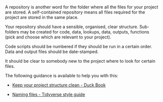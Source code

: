 <!-- Repository self-contained and well-structured -->

A repository is another word for the folder where all the files for your project are stored. A self-contained repository means all files required for the project are stored in the same place.

Your repository should have a sensible, organised, clear structure. Sub-folders may be created for code, data, lookups, data, outputs, functions (pick and choose which are relevant to your project).

Code scripts should be numbered if they should be run in a certain order. Data and output files should be date-stamped. 

It should be clear to somebody new to the project where to look for certain files. 

The following guidance is available to help you with this:

- [Keep your project structure clean - Duck Book](https://best-practice-and-impact.github.io/qa-of-code-guidance/project_structure.html#keep-your-project-structure-clean)

- [Naming files - Tidyverse style guide](https://style.tidyverse.org/files.html#names)

 <!-- need to include this space for list to be knitted properly -->
